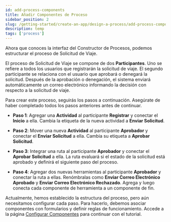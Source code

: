```yaml
---
id: add-process-components
title: Añadir Componentes de Proceso
sidebar_position: 2
slug: /getting-started/create-an-app/design-a-process/add-process-components
description: temp
tags: ['process']
---
```



Ahora que conoces la interfaz del Constructor de Procesos, podemos estructurar el proceso de Solicitud de Viaje.

El proceso de Solicitud de Viaje se compone de dos **Participantes**. Uno se refiere a todos los usuarios que registrarán la solicitud de viaje. El segundo participante se relaciona con el usuario que aprobará o denegará la solicitud. Después de la aprobación o denegación, el sistema enviará automáticamente un correo electrónico informando la decisión con respecto a la solicitud de viaje.

Para crear este proceso, seguirás los pasos a continuación. Asegúrate de haber completado todos los pasos anteriores antes de continuar.

- **Paso 1**: Agregar una **Actividad** al participante **Registrar** y conectar el **Inicio** a ella. Cambia la etiqueta de la nueva actividad a **Enviar Solicitud**.

<Images
  imgURL="/img/getting-started/create-an-app/design-a-process/Add-components-1.png"
  wSize="75%"
/>

- **Paso 2**: Mover una nueva **Actividad** al participante **Aprobador** y conectar el **Enviar Solicitud** a ella. Cambia su etiqueta a **Aprobar Solicitud**.

<Images
  imgURL="/img/getting-started/create-an-app/design-a-process/Add-components-2.png"
  wSize="75%"
/>

- **Paso 3**: Integrar una ruta al participante **Aprobador** y conectar el **Aprobar Solicitud** a ella. La ruta evaluará si el estado de la solicitud está aprobado y definirá el siguiente paso del proceso.

<Images
  imgURL="/img/getting-started/create-an-app/design-a-process/Add-components-3.png"
  wSize="75%"
/>

- **Paso 4**: Agregar dos nuevas herramientas al participante **Aprobador** y conectar la ruta a ellas. Renómbralas como **Enviar Correo Electrónico Aprobado** y **Enviar Correo Electrónico Rechazado**. Agrega y luego conecta cada componente de herramienta a un componente de fin.

<Images
  imgURL="/img/getting-started/create-an-app/design-a-process/Add-components-4.png"
  wSize="75%"
/>

Actualmente, hemos establecido la estructura del proceso, pero aún necesitamos configurar cada paso. Para hacerlo, debemos asociar componentes con formularios y definir reglas de funcionamiento. Accede a la página [Configurar Componentes](./configure-components) para continuar con el tutorial.